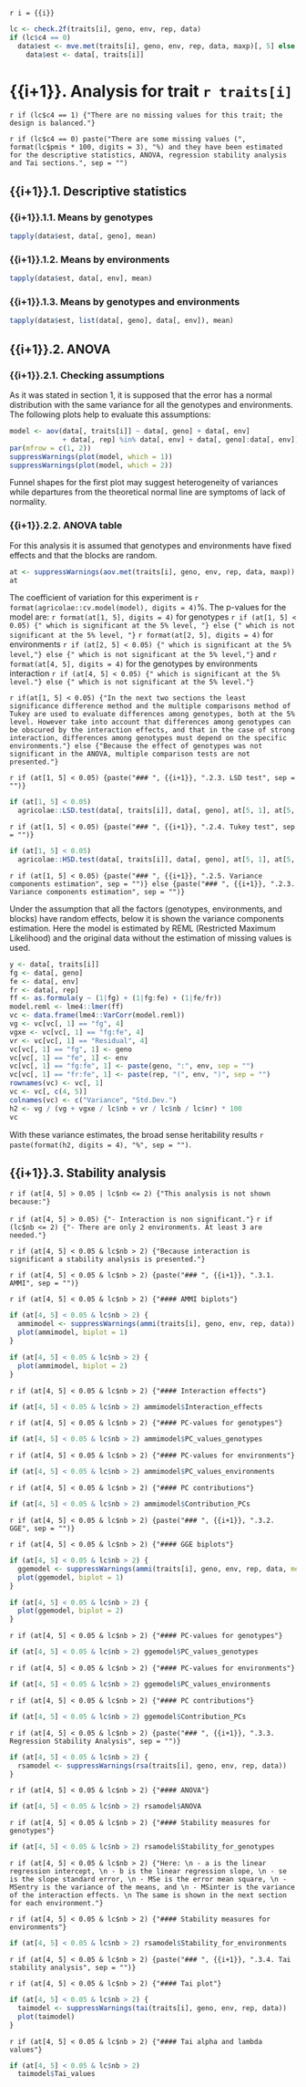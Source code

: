 `r i = {{i}}`

```r
lc <- check.2f(traits[i], geno, env, rep, data)
if (lc$c4 == 0)
  data$est <- mve.met(traits[i], geno, env, rep, data, maxp)[, 5] else
    data$est <- data[, traits[i]]
```
    
# {{i+1}}. Analysis for trait `r traits[i]`

`r if (lc$c4 == 1) {"There are no missing values for this trait; the design is balanced."}`

`r if (lc$c4 == 0) paste("There are some missing values (", format(lc$pmis * 100, digits = 3), "%) and they have been estimated for the descriptive statistics, ANOVA, regression stability analysis and Tai sections.", sep = "")`

## {{i+1}}.1. Descriptive statistics

### {{i+1}}.1.1. Means by genotypes

```r
tapply(data$est, data[, geno], mean)
```

### {{i+1}}.1.2. Means by environments

```r
tapply(data$est, data[, env], mean)
```

### {{i+1}}.1.3. Means by genotypes and environments

```r
tapply(data$est, list(data[, geno], data[, env]), mean)
```

## {{i+1}}.2. ANOVA

### {{i+1}}.2.1. Checking assumptions

As it was stated in section 1, it is supposed that the error has a normal distribution with the same variance for all the genotypes and environments. The following plots help to evaluate this assumptions:

```r
model <- aov(data[, traits[i]] ~ data[, geno] + data[, env]
             + data[, rep] %in% data[, env] + data[, geno]:data[, env])
par(mfrow = c(1, 2))
suppressWarnings(plot(model, which = 1))
suppressWarnings(plot(model, which = 2))
```

Funnel shapes for the first plot may suggest heterogeneity of variances while departures from the theoretical normal line are symptoms of lack of normality.

### {{i+1}}.2.2. ANOVA table

For this analysis it is assumed that genotypes and environments have fixed effects and that the blocks are random.

```r
at <- suppressWarnings(aov.met(traits[i], geno, env, rep, data, maxp))
at
```

The coefficient of variation for this experiment is `r format(agricolae::cv.model(model), digits = 4)`%. The p-values for the model are: `r format(at[1, 5], digits = 4)` for genotypes `r if (at[1, 5] < 0.05) {" which is significant at the 5% level, "} else {" which is not significant at the 5% level, "}` `r format(at[2, 5], digits = 4)` for environments `r if (at[2, 5] < 0.05) {" which is significant at the 5% level,"} else {" which is not significant at the 5% level,"}` and `r format(at[4, 5], digits = 4)` for the genotypes by environments interaction `r if (at[4, 5] < 0.05) {" which is significant at the 5% level."} else {" which is not significant at the 5% level."}`

`r if(at[1, 5] < 0.05) {"In the next two sections the least significance difference method and the multiple comparisons method of Tukey are used to evaluate differences among genotypes, both at the 5% level. However take into account that differences among genotypes can be obscured by the interaction effects, and that in the case of strong interaction, differences among genotypes must depend on the specific environments."} else {"Because the effect of genotypes was not significant in the ANOVA, multiple comparison tests are not presented."}`

`r if (at[1, 5] < 0.05) {paste("### ", {{i+1}}, ".2.3. LSD test", sep = "")}`

```r
if (at[1, 5] < 0.05)
  agricolae::LSD.test(data[, traits[i]], data[, geno], at[5, 1], at[5, 3])$groups
```

`r if (at[1, 5] < 0.05) {paste("### ", {{i+1}}, ".2.4. Tukey test", sep = "")}`

```r
if (at[1, 5] < 0.05)
  agricolae::HSD.test(data[, traits[i]], data[, geno], at[5, 1], at[5, 3])$groups
```

`r if (at[1, 5] < 0.05) {paste("### ", {{i+1}}, ".2.5. Variance components estimation", sep = "")} else {paste("### ", {{i+1}}, ".2.3. Variance components estimation", sep = "")}`

Under the assumption that all the factors (genotypes, environments, and blocks) have random effects, below it is shown the variance components estimation. Here the model is estimated by REML (Restricted Maximum Likelihood) and the original data without the estimation of missing values is used.

```r
y <- data[, traits[i]]
fg <- data[, geno]
fe <- data[, env]
fr <- data[, rep]
ff <- as.formula(y ~ (1|fg) + (1|fg:fe) + (1|fe/fr))
model.reml <- lme4::lmer(ff)
vc <- data.frame(lme4::VarCorr(model.reml))
vg <- vc[vc[, 1] == "fg", 4]
vgxe <- vc[vc[, 1] == "fg:fe", 4]
vr <- vc[vc[, 1] == "Residual", 4]
vc[vc[, 1] == "fg", 1] <- geno
vc[vc[, 1] == "fe", 1] <- env
vc[vc[, 1] == "fg:fe", 1] <- paste(geno, ":", env, sep = "")
vc[vc[, 1] == "fr:fe", 1] <- paste(rep, "(", env, ")", sep = "")
rownames(vc) <- vc[, 1]
vc <- vc[, c(4, 5)]
colnames(vc) <- c("Variance", "Std.Dev.")
h2 <- vg / (vg + vgxe / lc$nb + vr / lc$nb / lc$nr) * 100
vc
```

With these variance estimates, the broad sense heritability results `r paste(format(h2, digits = 4), "%", sep = "")`.

## {{i+1}}.3. Stability analysis

`r if (at[4, 5] > 0.05 | lc$nb <= 2) {"This analysis is not shown because:"}`

`r if (at[4, 5] > 0.05) {"- Interaction is non significant."}`
`r if (lc$nb <= 2) {"- There are only 2 environments. At least 3 are needed."}`

`r if (at[4, 5] < 0.05 & lc$nb > 2) {"Because interaction is significant a stability analysis is presented."}`

`r if (at[4, 5] < 0.05 & lc$nb > 2) {paste("### ", {{i+1}}, ".3.1. AMMI", sep = "")}`

`r if (at[4, 5] < 0.05 & lc$nb > 2) {"#### AMMI biplots"}`

```r
if (at[4, 5] < 0.05 & lc$nb > 2) {
  ammimodel <- suppressWarnings(ammi(traits[i], geno, env, rep, data))
  plot(ammimodel, biplot = 1)
}
```

```r
if (at[4, 5] < 0.05 & lc$nb > 2) {
  plot(ammimodel, biplot = 2)
}
```

`r if (at[4, 5] < 0.05 & lc$nb > 2) {"#### Interaction effects"}`
```r
if (at[4, 5] < 0.05 & lc$nb > 2) ammimodel$Interaction_effects
```

`r if (at[4, 5] < 0.05 & lc$nb > 2) {"#### PC-values for genotypes"}`

```r
if (at[4, 5] < 0.05 & lc$nb > 2) ammimodel$PC_values_genotypes
```

`r if (at[4, 5] < 0.05 & lc$nb > 2) {"#### PC-values for environments"}`

```r
if (at[4, 5] < 0.05 & lc$nb > 2) ammimodel$PC_values_environments
```

`r if (at[4, 5] < 0.05 & lc$nb > 2) {"#### PC contributions"}`

```r
if (at[4, 5] < 0.05 & lc$nb > 2) ammimodel$Contribution_PCs
```

`r if (at[4, 5] < 0.05 & lc$nb > 2) {paste("### ", {{i+1}}, ".3.2. GGE", sep = "")}`

`r if (at[4, 5] < 0.05 & lc$nb > 2) {"#### GGE biplots"}`

```r
if (at[4, 5] < 0.05 & lc$nb > 2) {
  ggemodel <- suppressWarnings(ammi(traits[i], geno, env, rep, data, method = "gge"))
  plot(ggemodel, biplot = 1)
}
```

```r
if (at[4, 5] < 0.05 & lc$nb > 2) {
  plot(ggemodel, biplot = 2)
}
```

`r if (at[4, 5] < 0.05 & lc$nb > 2) {"#### PC-values for genotypes"}`

```r
if (at[4, 5] < 0.05 & lc$nb > 2) ggemodel$PC_values_genotypes
```

`r if (at[4, 5] < 0.05 & lc$nb > 2) {"#### PC-values for environments"}`

```r
if (at[4, 5] < 0.05 & lc$nb > 2) ggemodel$PC_values_environments
```

`r if (at[4, 5] < 0.05 & lc$nb > 2) {"#### PC contributions"}`

```r
if (at[4, 5] < 0.05 & lc$nb > 2) ggemodel$Contribution_PCs
```

`r if (at[4, 5] < 0.05 & lc$nb > 2) {paste("### ", {{i+1}}, ".3.3. Regression Stability Analysis", sep = "")}`

```r
if (at[4, 5] < 0.05 & lc$nb > 2) {
  rsamodel <- suppressWarnings(rsa(traits[i], geno, env, rep, data))
}
```

`r if (at[4, 5] < 0.05 & lc$nb > 2) {"#### ANOVA"}`

```r
if (at[4, 5] < 0.05 & lc$nb > 2) rsamodel$ANOVA
```

`r if (at[4, 5] < 0.05 & lc$nb > 2) {"#### Stability measures for genotypes"}`

```r
if (at[4, 5] < 0.05 & lc$nb > 2) rsamodel$Stability_for_genotypes
```

`r if (at[4, 5] < 0.05 & lc$nb > 2) {"Here: \n
- a is the linear regression intercept, \n
- b is the linear regression slope, \n
- se is the slope standard error, \n
- MSe is the error mean square, \n
- MSentry is the variance of the means, and \n
- MSinter is the variance of the interaction effects. \n
The same is shown in the next section for each environment."}`

`r if (at[4, 5] < 0.05 & lc$nb > 2) {"#### Stability measures for environments"}`

```r
if (at[4, 5] < 0.05 & lc$nb > 2) rsamodel$Stability_for_environments
```

`r if (at[4, 5] < 0.05 & lc$nb > 2) {paste("### ", {{i+1}}, ".3.4. Tai stability analysis", sep = "")}`

`r if (at[4, 5] < 0.05 & lc$nb > 2) {"#### Tai plot"}`

```r
if (at[4, 5] < 0.05 & lc$nb > 2) {
  taimodel <- suppressWarnings(tai(traits[i], geno, env, rep, data))
  plot(taimodel)
}
```

`r if (at[4, 5] < 0.05 & lc$nb > 2) {"#### Tai alpha and lambda values"}`

```r
if (at[4, 5] < 0.05 & lc$nb > 2)
  taimodel$Tai_values
```
